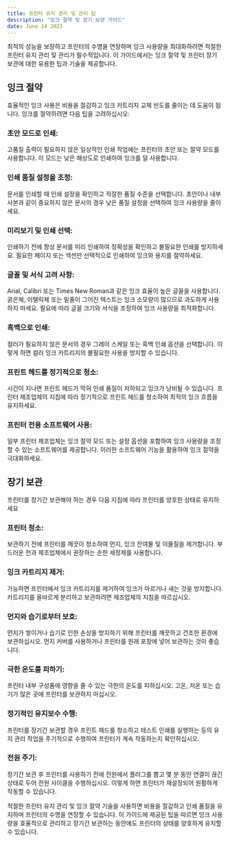 ```yaml
---
title: 프린터 유지 관리 및 관리 팁
description: "잉크 절약 및 장기 보관 가이드"
date: June 14 2023
---
```



최적의 성능을 보장하고 프린터의 수명을 연장하며 잉크 사용량을 최대화하려면 적절한 프린터 유지 관리 및 관리가 필수적입니다. 이 가이드에서는 잉크 절약 및 프린터 장기 보관에 대한 유용한 팁과 기술을 제공합니다.

## 잉크 절약
효율적인 잉크 사용은 비용을 절감하고 잉크 카트리지 교체 빈도를 줄이는 데 도움이 됩니다. 잉크를 절약하려면 다음 팁을 고려하십시오:

### 초안 모드로 인쇄:
 고품질 출력이 필요하지 않은 일상적인 인쇄 작업에는 프린터의 초안 또는 절약 모드를 사용합니다. 이 모드는 낮은 해상도로 인쇄하여 잉크를 덜 사용합니다.

### 인쇄 품질 설정을 조정:
 문서를 인쇄할 때 인쇄 설정을 확인하고 적절한 품질 수준을 선택합니다. 초안이나 내부 사본과 같이 중요하지 않은 문서의 경우 낮은 품질 설정을 선택하여 잉크 사용량을 줄이세요.

### 미리보기 및 인쇄 선택:
 인쇄하기 전에 항상 문서를 미리 인쇄하여 정확성을 확인하고 불필요한 인쇄를 방지하세요. 필요한 페이지 또는 섹션만 선택적으로 인쇄하여 잉크와 용지를 절약하세요.

### 글꼴 및 서식 고려 사항:
 Arial, Calibri 또는 Times New Roman과 같은 잉크 효율이 높은 글꼴을 사용합니다. 굵은체, 이탤릭체 또는 밑줄이 그어진 텍스트는 잉크 소모량이 많으므로 과도하게 사용하지 마세요. 필요에 따라 글꼴 크기와 서식을 조정하여 잉크 사용량을 최적화합니다.

### 흑백으로 인쇄: 
컬러가 필요하지 않은 문서의 경우 그레이 스케일 또는 흑백 인쇄 옵션을 선택합니다. 이렇게 하면 컬러 잉크 카트리지의 불필요한 사용을 방지할 수 있습니다.

### 프린트 헤드를 정기적으로 청소: 
시간이 지나면 프린트 헤드가 막혀 인쇄 품질이 저하되고 잉크가 낭비될 수 있습니다. 프린터 제조업체의 지침에 따라 정기적으로 프린트 헤드를 청소하여 최적의 잉크 흐름을 유지하세요.

### 프린터 전용 소프트웨어 사용:
 일부 프린터 제조업체는 잉크 절약 모드 또는 설정 옵션을 포함하여 잉크 사용량을 조정할 수 있는 소프트웨어를 제공합니다. 이러한 소프트웨어 기능을 활용하여 잉크 절약을 극대화하세요.

## 장기 보관
프린터를 장기간 보관해야 하는 경우 다음 지침에 따라 프린터를 양호한 상태로 유지하세요

### 프린터 청소: 
보관하기 전에 프린터를 깨끗이 청소하여 먼지, 잉크 잔여물 및 이물질을 제거합니다. 부드러운 천과 제조업체에서 권장하는 순한 세정제를 사용합니다.

### 잉크 카트리지 제거: 
가능하면 프린터에서 잉크 카트리지를 제거하여 잉크가 마르거나 새는 것을 방지합니다. 카트리지를 올바르게 분리하고 보관하려면 제조업체의 지침을 따르십시오.

### 먼지와 습기로부터 보호: 
먼지가 쌓이거나 습기로 인한 손상을 방지하기 위해 프린터를 깨끗하고 건조한 환경에 보관하십시오. 먼지 커버를 사용하거나 프린터를 원래 포장에 넣어 보관하는 것이 좋습니다.

### 극한 온도를 피하기: 
프린터 내부 구성품에 영향을 줄 수 있는 극한의 온도를 피하십시오. 고온, 저온 또는 습기가 많은 곳에 프린터를 보관하지 마십시오.

### 정기적인 유지보수 수행: 
프린터를 장기간 보관할 경우 프린트 헤드를 청소하고 테스트 인쇄를 실행하는 등의 유지 관리 작업을 주기적으로 수행하여 프린터가 계속 작동하는지 확인하십시오.

### 전원 주기: 
장기간 보관 후 프린터를 사용하기 전에 전원에서 플러그를 뽑고 몇 분 동안 연결이 끊긴 상태로 두어 전원 사이클을 수행하십시오. 이렇게 하면 프린터가 재설정되어 원활하게 작동할 수 있습니다.


적절한 프린터 유지 관리 및 잉크 절약 기술을 사용하면 비용을 절감하고 인쇄 품질을 유지하며 프린터의 수명을 연장할 수 있습니다. 이 가이드에 제공된 팁을 따르면 잉크 사용량을 효율적으로 관리하고 장기간 보관하는 동안에도 프린터의 상태를 양호하게 유지할 수 있습니다.